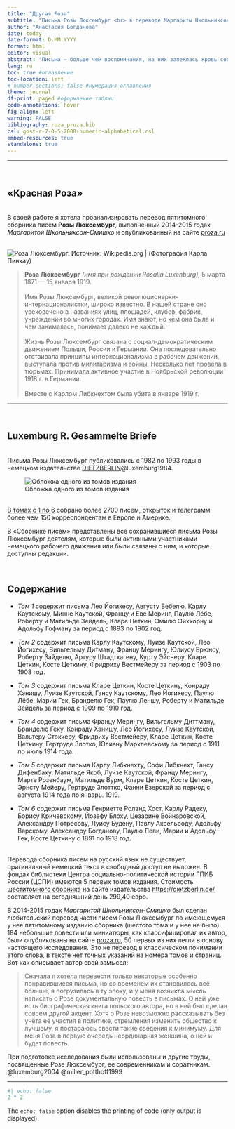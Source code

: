 ```yaml
---
title: "Другая Роза"
subtitle: "Письма Розы Люксембург <br> в переводе Маргариты Школьниксон-Смишко"
author: "Анастасия Богданова"
date: today
date-format: D.MM.YYYY
format: html
editor: visual
abstract: "Письма — больше чем воспоминания, на них запеклась кровь событий, это — само прошедшее, как оно было, задержанное и нетленное. (*А.И. Герцен. Былое и думы.*)"
lang: ru
toc: true #оглавление
toc-location: left
# number-sections: false #нумерация оглавления
theme: journal
df-print: paged #оформление таблиц
code-annotations: hover
fig-align: left
warning: FALSE
bibliography: roza_proza.bib
csl: gost-r-7-0-5-2008-numeric-alphabetical.csl
embed-resources: true
standalone: true
---
```


------------------------------------------------------------------------

<br/>

## «Красная Роза»

<br/> В своей работе я хотела проанализировать перевод пятитомного сборника писем **Розы Люксембург**, выполненный 2014-2015 годах *Маргаритой Школьниксон-Смишко* и опубликованный на сайте [proza.ru](https://proza.ru/avtor/cnamibog)

<br/> ![Роза Люксембург. Источник: Wikipedia.org \| (Фотография Карла Пинкау)](https://upload.wikimedia.org/wikipedia/commons/thumb/5/52/Rosa_Luxemburg.jpg/440px-Rosa_Luxemburg.jpg)

> **Роза Люксембург** *(имя при рождении Rosalia Luxenburg),* 5 марта 1871 — 15 января 1919. <br/> <br>Имя Розы Люксембург, великой революционерки-интернационалистки, широко известно. В нашей стране оно увековечено в названиях улиц, площадей, клубов, фабрик, учреждений во многих городах. Имя знают, но кем она была и чем занималась, понимает далеко не каждый. <br/> <br>Жизнь Розы Люксембург связана с социал-демократическим движением Польши, России и Германии. Она последовательно отстаивала принципы интернационализма в рабочем движении, выступала против милитаризма и войны. Несколько лет провела в тюрьмах. Принимала активное участие в Ноябрьской революции 1918 г. в Германии. <br/> <br>Вместе с Карлом Либкнехтом была убита в январе 1919 г.

------------------------------------------------------------------------

<br/>

## Luxemburg R. Gesammelte Briefe

<br/> Письма Розы Люксембург публиковались с 1982 по 1993 годы в немецком издательстве [DIETZBERLIN](https://dietzberlin.de/)@luxemburg1984.

![Обложка одного из томов издания](https://dietzberlin.de/wp-content/uploads/2020/03/cover_9783320018252-768x1105.jpg)

<br/> [В томах с 1 по 6](https://dietzberlin.de/produkt/gesammelte-briefe-gesammelte-briefe-band-1-6/) собрано более 2700 писем, открыток и телеграмм более чем 150 корреспондентам в Европе и Америке.

В «Сборнике писем» представлены все сохранившиеся письма Розы Люксембург деятелям, которые были активными участниками немецкого рабочего движения или были связаны с ним, и которые доступны редакции.

<br/>


## Содержание

-   *Том 1* содержит письма Лео Йогихесу, Августу Бебелю, Карлу Каутскому, Минне Каутской, Францу и Еве Меринг, Паулю Лёбе, Роберту и Матильде Зейдель, Кларе Цеткин, Эмилю Эйххорну и Адольфу Гофману за период с 1893 по 1902 год.

-   *Том 2* содержит письма Карлу Каутскому, Луизе Каутской, Лео Йогихесу, Вильгельму Дитману, Францу Мерингу, Юлиусу Брюнсу, Роберту Зайделю, Артуру Штадтхагену, Курту Эйснеру, Кларе Цеткин, Косте Цеткину, Фридриху Вестмейеру за период с 1903 по 1908 год.

-   *Том 3* содержит письма Кларе Цеткин, Косте Цеткину, Конраду Хэнишу, Луизе Каутской, Гансу Каутскому, Лео Йогихесу, Паулю Лёбе, Марии Гек, Бранделю Гек, Паулю Леншу, Роберту и Матильде Зейдель за период с 1909 по 1910 год.

-   *Том 4* содержит письма Францу Мерингу, Вильгельму Диттману, Бранделю Геку, Конраду Хэнишу, Лео Йогихесу, Луизе Каутской, Вальтеру Стоккеру, Фридриху Вестмейеру, Кларе Цеткин, Косте Цеткину, Гертруде Злотко, Юлиану Мархлевскому за период с 1911 по июль 1914 года.

-   *Том 5* содержит письма Карлу Либкнехту, Софи Либкнехт, Гансу Дифенбаху, Матильде Якоб, Луизе Каутской, Францу Мерингу, Марте Розенбаум, Матильде Вурм, Кларе Цеткин, Косте Цеткин, Эрнсту Мейеру, Гертруде Злоттко, Фанни Езерской за период с августа 1914 года по январь. 1919.

-   *Том 6* содержит письма Генриетте Роланд Хост, Карлу Радеку, Борису Кричевскому, Йозефу Блоху, Цезарине Войнаровской, Александру Потресову, Луису Будену, Павлу Аксельроду, Адольфу Варскому, Александру Богданову, Паулю Леви, Марии и Адольфу Гек, Косте Цеткину с 1891 по 1918 год.

<br/> Перевода сборника писем на русский язык не существует, оригинальный немецкий текст в свободный доступ не выложен. В фондах библиотеки Центра социально-политической истории ГПИБ России (ЦСПИ) имеются 5 первых томов издания. Стоимость [шеститомного сборника](https://dietzberlin.de/produkt/gesammelte-briefe-gesammelte-briefe-band-1-6/) на сайте издательства <https://dietzberlin.de/> составляет на сегодняшний день 299,40 евро.

В 2014-2015 годах *Маргаритой Школьниксон-Смишко* был сделан любительский перевод части писем Розы Люксембург по имеющемуся у нее пятитомному изданию сборника (шестого тома и у нее не было). 184 небольшие повести или миниатюры, как классифицировал их автор, были опубликованы на сайте [proza.ru](https://proza.ru/avtor/cnamibog&s=0&book=45#45), 50 первых из них легли в основу настоящего исследования. Это не перевод в классическом понимании этого слова, в тексте нет точных указаний на номера томов и страниц. Вот как описывает автор свой замысел:

> Сначала я хотела перевести только некоторые особенно понравившиеся письма, но со временем их становилось всё больше, я погрузилась в ту эпоху, и у меня возникла мысль написать о Розе документальную повесть в письмах. О ней уже есть биографическая книга польского автора, но в ней был сделан совсем другой акцент. Хотя о Розе невозможно рассказывать без учёта её участия в политике, стремления изменить общество к лучшему, я постараюсь свести такие сведения к минимуму. Для меня Роза в первую очередь неординарная женщина, о ней и будет повесть.

При подготовке исследования были использованы и другие труды, посвященные Розе Люксембург, ее современникам и соратникам. @luxemburg2004 @miller_potthoff1999

------------------------------------------------------------------------






```r
#| echo: false
2 * 2
```

The `echo: false` option disables the printing of code (only output is displayed).
